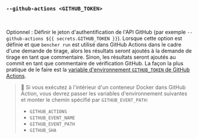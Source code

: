 ### `--github-actions <GITHUB_TOKEN>`

<br />

Optionnel : Définir le jeton d'authentification de l'API GitHub (par exemple `--github-actions ${{ secrets.GITHUB_TOKEN }}`).
Lorsque cette option est définie et que `bencher run` est utilisé dans GitHub Actions dans le cadre d'une demande de tirage,
alors les résultats seront ajoutés à la demande de tirage en tant que commentaire.
Sinon, les résultats seront ajoutés au commit en tant que commentaire de vérification GitHub.
La façon la plus pratique de le faire est la [variable d'environnement `GITHUB_TOKEN` de GitHub Actions](https://docs.github.com/en/actions/security-guides/automatic-token-authentication).

> 🐰 Si vous exécutez à l'intérieur d'un conteneur Docker dans GitHub Action, vous devrez passer les variables d'environnement suivantes et monter le chemin spécifié par `GITHUB_EVENT_PATH`:
> - `GITHUB_ACTIONS`
> - `GITHUB_EVENT_NAME`
> - `GITHUB_EVENT_PATH`
> - `GITHUB_SHA`